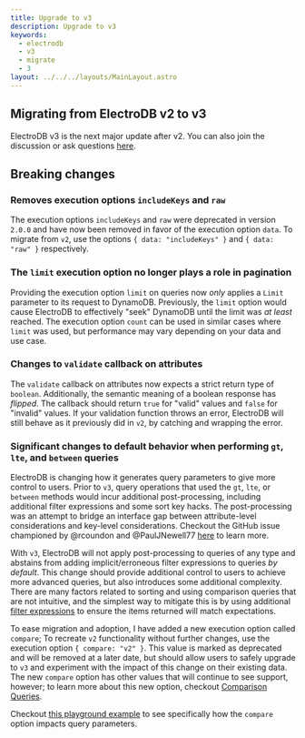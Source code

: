 ```yaml
---
title: Upgrade to v3
description: Upgrade to v3
keywords:
  - electrodb
  - v3
  - migrate
  - 3
layout: ../../../layouts/MainLayout.astro
---
```


## Migrating from ElectroDB v2 to v3

ElectroDB v3 is the next major update after v2. You can also join the discussion or ask questions [here](https://github.com/tywalch/electrodb/discussions/424).

## Breaking changes

### Removes execution options `includeKeys` and `raw`

The execution options `includeKeys` and `raw` were deprecated in version `2.0.0` and have now been removed in favor of the execution option `data`. To migrate from `v2`, use the options `{ data: "includeKeys" }` and `{ data: "raw" }` respectively.

### The `limit` execution option no longer plays a role in pagination

Providing the execution option `limit` on queries now _only_ applies a `Limit` parameter to its request to DynamoDB. Previously, the `limit` option would cause ElectroDB to effectively "seek" DynamoDB until the limit was _at least_ reached. The execution option `count` can be used in similar cases where `limit` was used, but performance may vary depending on your data and use case.

### Changes to `validate` callback on attributes
The `validate` callback on attributes now expects a strict return type of `boolean`. Additionally, the semantic meaning of a boolean response has _flipped_. The callback should return `true` for "valid" values and `false` for "invalid" values. If your validation function throws an error, ElectroDB will still behave as it previously did in `v2`, by catching and wrapping the error.

### Significant changes to default behavior when performing `gt`, `lte`, and `between` queries

ElectroDB is changing how it generates query parameters to give more control to users. Prior to `v3`, query operations that used the `gt`, `lte`, or `between` methods would incur additional post-processing, including additional filter expressions and some sort key hacks. The post-processing was an attempt to bridge an interface gap between attribute-level considerations and key-level considerations. Checkout the GitHub issue championed by @rcoundon and @PaulJNewell77 [here](https://github.com/tywalch/electrodb/issues/228) to learn more.

With `v3`, ElectroDB will not apply post-processing to queries of any type and abstains from adding implicit/erroneous filter expressions to queries _by default_. This change should provide additional control to users to achieve more advanced queries, but also introduces some additional complexity. There are many factors related to sorting and using comparison queries that are not intuitive, and the simplest way to mitigate this is by using additional [filter expressions](https://electrodb.dev/en/queries/filters/) to ensure the items returned will match expectations.

To ease migration and adoption, I have added a new execution option called `compare`; To recreate `v2` functionality without further changes, use the execution option `{ compare: "v2" }`. This value is marked as deprecated and will be removed at a later date, but should allow users to safely upgrade to `v3` and experiment with the impact of this change on their existing data. The new `compare` option has other values that will continue to see support, however; to learn more about this new option, checkout [Comparison Queries](https://electrodb.dev/en/queries/query#comparison-queries).

Checkout [this playground example](https://electrodb.fun/?#code/PQKgBAsg9gJgpgGzARwK5wE4Es4GcA0YuccYGeqCALgUQBYCG5YA7llXWAGbZwB2MXGBDAAUKKwBbAA5QMVMAG8wAUT5V2ATzABfbhiiSwAIkRwAxlQMwARsYDc481D64FVBjYSkAvCc1QqBgA+h5ecMF8DJJwDk4ubqoyCFCaJGB+fHAsqupaABSiYEpFxWCSsIgAXCVlZfwaVJo1xirJqSTG+KV1xBgAbljmcC0Ayh5cXACC0tJdPWX9mLhYLi0AjMYLOt11DFRWWDaoVHg1igvFcgDmDHxYAF77q3wAkjDnl2VN0iMmbtg+NctnVijsvnB2mk4O9PqDvppfi0AVggSDQeD4QZvHD4WAfn8ANrGeD9Lr-firDDk4xuBiTGnSQHmLDSBgIYwAXTADCEzlcVF2GKFdToWHIMCmVFx8IJNQA5CigfKRWUdNtVaj4AAPM61UF0yYy0HSADWxvhzhkUBWpxqxJud0ezxc7y5qvhXBwCA+JjN6PhmLxuHN+rxYCtsltROMYolUppkOkKWhbs5HtBXsQvtppoDGK+6rqRd0QuUYW8ulEAEpHKJ+YlHfcnhpXTAMmB5Td1vLHA2FHG4JKFH55QAmAAMk4AtBP1rOe3W2smOnAAHRoTCaNeGrj5ZRN52tt7tnTVtfXKj7sCD4e6c-XKDXyNMP7y-pj+X3xzLlMkDfoBg267teh4ti87z3heV7KLeUpQY+z6GGy5AKvshzHKcuBfmeP5Qv+m5ATuEx7geGC3M2LonghME3uKQ7wWeF5PsoL6oZ2ppwJo2HfqIv6rgBW7EfSpFgGBVGQUxl7XnBChSU+tZAA) to see specifically how the `compare` option impacts query parameters.
